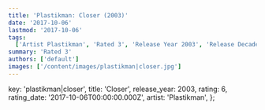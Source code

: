 ```yaml
---
title: 'Plastikman: Closer (2003)'
date: '2017-10-06'
lastmod: '2017-10-06'
tags:
  ['Artist Plastikman', 'Rated 3', 'Release Year 2003', 'Release Decade 2000']
summary: 'Rated 3'
authors: ['default']
images: ['/content/images/plastikman|closer.jpg']
---
```


  key: 'plastikman|closer',
  title: 'Closer',
  release_year: 2003,
  rating: 6,
  rating_date: '2017-10-06T00:00:00.000Z',
  artist: 'Plastikman',
};

<MusicRating data={data} />
